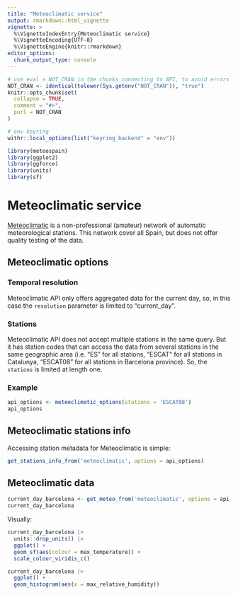 ```yaml
---
title: "Meteoclimatic service"
output: rmarkdown::html_vignette
vignette: >
  %\VignetteIndexEntry{Meteoclimatic service}
  %\VignetteEncoding{UTF-8}
  %\VignetteEngine{knitr::rmarkdown}
editor_options: 
  chunk_output_type: console
---
```


```r
# use eval = NOT_CRAN in the chunks connecting to API, to avoid errors or warnings in CRAN checks
NOT_CRAN <- identical(tolower(Sys.getenv("NOT_CRAN")), "true")
knitr::opts_chunk$set(
  collapse = TRUE,
  comment = "#>",
  purl = NOT_CRAN
)

# env keyring
withr::local_options(list("keyring_backend" = "env"))
```

```r
library(meteospain)
library(ggplot2)
library(ggforce)
library(units)
library(sf)
```

# Meteoclimatic service

[Meteoclimatic](https://www.meteoclimatic.net/) is a non-professional (amateur) network of automatic
meteorological stations. This network cover all Spain, but does not offer quality testing of the data.

## Meteoclimatic options

### Temporal resolution

Meteoclimatic API only offers aggregated data for the current day, so, in this case the `resolution` parameter
is limited to "current_day".

### Stations

Meteoclimatic API does not accept multiple stations in the same query. But it has station codes that can
access the data from several stations in the same geographic area (i.e. "ES" for all stations, "ESCAT" for
all stations in Catalunya, "ESCAT08" for all stations in Barcelona province). So, the `stations` is limited
at length one.

### Example

```r
api_options <- meteoclimatic_options(stations = 'ESCAT08')
api_options
```

## Meteoclimatic stations info

Accessing station metadata for Meteoclimatic is simple:

```r
get_stations_info_from('meteoclimatic', options = api_options)
```

## Meteoclimatic data

```r
current_day_barcelona <- get_meteo_from('meteoclimatic', options = api_options)
current_day_barcelona
```

Visually:

```r
current_day_barcelona |>
  units::drop_units() |>
  ggplot() +
  geom_sf(aes(colour = max_temperature)) +
  scale_colour_viridis_c()

current_day_barcelona |>
  ggplot() +
  geom_histogram(aes(x = max_relative_humidity))
```

